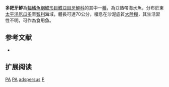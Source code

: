 {{Speciesbox
| name = 多耙牙鮃
| image = 
| image_width = 250px
| image_caption = 
| status = LC
| status_system = IUCN3.1
| genus = Paralichthys
| species = adspersus
| authority = [[Steindachner|Steindachner]], 1867
| synonyms = *''Pseudorhombus adspersus, Steindachner, 1867''
}}

'''多耙牙鮃'''為[[輻鰭魚綱|輻鰭魚綱]][[鰈形目|鰈形目]][[鰈亞目|鰈亞目]][[牙鮃科|牙鮃科]]的其中一[[種|種]]，為亞熱帶海水魚，分布於東[[太平洋|太平洋]][[厄瓜多|厄瓜多]]至[[智利|智利]]海域，體長可達70公分，棲息在沙泥底質[[大陸棚|大陸棚]]，其生活習性不明，可作為食用魚。

== 参考文献 ==
*{{FishBase_species|genus=Paralichthys|species=adspersus|year=2014|month=3}}

== 扩展阅读 ==
{{refbegin}}
{{wikispecies-inline|Paralichthys adspersus|多耙牙鮃}}
{{refend}}
{{Taxonbar|from=Q1885417}}

[[Category:IUCN红色名录无危物种|PA]]
[[Category:食用魚|PA]]
[[Category:牙鮃屬|adspersus]]
[[Category:1867年描述的魚類|P]]


{{魚類小作品}}